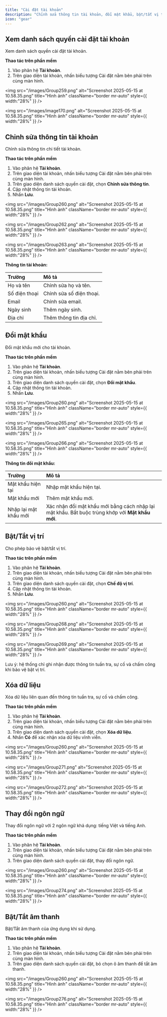 ```yaml
---
title: "Cài đặt tài khoản"
description: "Chỉnh sửa thông tin tài khoản, đổi mật khẩu, bật/tắt vị trí, xóa dữ liệu, thay đổi ngôn ngữ và bật/tắt âm thanh."
icon: "gear"
---
```


## Xem danh sách quyền cài đặt tài khoản

Xem danh sách quyền cài đặt tài khoản.

**Thao tác trên phần mềm**

1. Vào phân hệ **Tài khoản**.
2. Trên giao diện tài khoản, nhấn biểu tượng Cài đặt nằm bên phải trên cùng màn hình.

<img
  src="/images/Group259.png"
  alt="Screenshot 2025-05-15 at 10.58.35.png"
  title="Hình ảnh"
  className="border mr-auto"
  style={{ width:"28%" }}
/>

<img
  src="/images/image170.png"
  alt="Screenshot 2025-05-15 at 10.58.35.png"
  title="Hình ảnh"
  className="border mr-auto"
  style={{ width:"28%" }}
/>

## Chỉnh sửa thông tin tài khoản

Chỉnh sửa thông tin chi tiết tài khoản.

**Thao tác trên phần mềm**

1. Vào phân hệ **Tài khoản**.
2. Trên giao diện tài khoản, nhấn biểu tượng Cài đặt nằm bên phải trên cùng màn hình.
3. Trên giao diện danh sách quyền cài đặt, chọn **Chỉnh sửa thông tin**.
4. Cập nhật thông tin tài khoản.
5. Nhấn **Lưu**.

<img
  src="/images/Group260.png"
  alt="Screenshot 2025-05-15 at 10.58.35.png"
  title="Hình ảnh"
  className="border mr-auto"
  style={{ width:"28%" }}
/>

<img
  src="/images/Group262.png"
  alt="Screenshot 2025-05-15 at 10.58.35.png"
  title="Hình ảnh"
  className="border mr-auto"
  style={{ width:"28%" }}
/>

<img
  src="/images/Group263.png"
  alt="Screenshot 2025-05-15 at 10.58.35.png"
  title="Hình ảnh"
  className="border mr-auto"
  style={{ width:"28%" }}
/>

**Thông tin tài khoản:**

| Trường        | Mô tả                    |
| :------------ | :----------------------- |
| Họ và tên     | Chỉnh sửa họ và tên.     |
| Số điện thoại | Chỉnh sửa số điện thoại. |
| Email         | Chỉnh sửa email.         |
| Ngày sinh     | Thêm ngày sinh.          |
| Địa chỉ       | Thêm thông tin địa chỉ.  |

## Đổi mật khẩu

Đổi mật khẩu mới cho tài khoản.

**Thao tác trên phần mềm**

1. Vào phân hệ **Tài khoản**.
2. Trên giao diện tài khoản, nhấn biểu tượng Cài đặt nằm bên phải trên cùng màn hình.
3. Trên giao diện danh sách quyền cài đặt, chọn **Đổi mật khẩu**.
4. Cập nhật thông tin tài khoản.
5. Nhấn **Lưu**.

<img
  src="/images/Group260.png"
  alt="Screenshot 2025-05-15 at 10.58.35.png"
  title="Hình ảnh"
  className="border mr-auto"
  style={{ width:"28%" }}
/>

<img
  src="/images/Group265.png"
  alt="Screenshot 2025-05-15 at 10.58.35.png"
  title="Hình ảnh"
  className="border mr-auto"
  style={{ width:"28%" }}
/>

<img
  src="/images/Group266.png"
  alt="Screenshot 2025-05-15 at 10.58.35.png"
  title="Hình ảnh"
  className="border mr-auto"
  style={{ width:"28%" }}
/>

**Thông tin đổi mật khẩu:**

| Trường                | Mô tả                                                                                            |
| :-------------------- | :----------------------------------------------------------------------------------------------- |
| Mật khẩu hiện tại     | Nhập mật khẩu hiện tại.                                                                          |
| Mật khẩu mới          | Thêm mật khẩu mới.                                                                               |
| Nhập lại mật khẩu mới | Xác nhận đổi mật khẩu mới bằng cách nhập lại mật khẩu. Bắt buộc trùng khớp với **Mật khẩu mới**. |

## Bật/Tắt vị trí

Cho phép bảo vệ bật/tắt vị trí.

**Thao tác trên phần mềm**

1. Vào phân hệ **Tài khoản**.
2. Trên giao diện tài khoản, nhấn biểu tượng Cài đặt nằm bên phải trên cùng màn hình.
3. Trên giao diện danh sách quyền cài đặt, chọn **Chế độ vị trí**.
4. Cập nhật thông tin tài khoản.
5. Nhấn **Lưu**.

<img
  src="/images/Group260.png"
  alt="Screenshot 2025-05-15 at 10.58.35.png"
  title="Hình ảnh"
  className="border mr-auto"
  style={{ width:"28%" }}
/>

<img
  src="/images/Group268.png"
  alt="Screenshot 2025-05-15 at 10.58.35.png"
  title="Hình ảnh"
  className="border mr-auto"
  style={{ width:"28%" }}
/>

<img
  src="/images/Group269.png"
  alt="Screenshot 2025-05-15 at 10.58.35.png"
  title="Hình ảnh"
  className="border mr-auto"
  style={{ width:"28%" }}
/>

<Info>
  Lưu ý: hệ thống chỉ ghi nhận được thông tin tuần tra, sự cố và chấm công khi bảo vệ bật vị trí.
</Info>

## Xóa dữ liệu

Xóa dữ liệu liên quan đến thông tin tuần tra, sự cố và chấm công.

**Thao tác trên phần mềm**

1. Vào phân hệ **Tài khoản**.
2. Trên giao diện tài khoản, nhấn biểu tượng Cài đặt nằm bên phải trên cùng màn hình.
3. Trên giao diện danh sách quyền cài đặt, chọn **Xóa dữ liệu**.
4. Nhấn **Có** để xác nhận xóa dữ liệu vĩnh viễn.

<img
  src="/images/Group260.png"
  alt="Screenshot 2025-05-15 at 10.58.35.png"
  title="Hình ảnh"
  className="border mr-auto"
  style={{ width:"28%" }}
/>

<img
  src="/images/Group271.png"
  alt="Screenshot 2025-05-15 at 10.58.35.png"
  title="Hình ảnh"
  className="border mr-auto"
  style={{ width:"28%" }}
/>

<img
  src="/images/Group272.png"
  alt="Screenshot 2025-05-15 at 10.58.35.png"
  title="Hình ảnh"
  className="border mr-auto"
  style={{ width:"28%" }}
/>

## Thay đổi ngôn ngữ

Thay đổi ngôn ngữ với 2 ngôn ngữ khả dụng: tiếng Việt và tiếng Anh.

**Thao tác trên phần mềm**

1. Vào phân hệ **Tài khoản**.
2. Trên giao diện tài khoản, nhấn biểu tượng Cài đặt nằm bên phải trên cùng màn hình.
3. Trên giao diện danh sách quyền cài đặt, thay đổi ngôn ngữ.

<img
  src="/images/Group260.png"
  alt="Screenshot 2025-05-15 at 10.58.35.png"
  title="Hình ảnh"
  className="border mr-auto"
  style={{ width:"28%" }}
/>

<img
  src="/images/Group274.png"
  alt="Screenshot 2025-05-15 at 10.58.35.png"
  title="Hình ảnh"
  className="border mr-auto"
  style={{ width:"28%" }}
/>

## Bật/Tắt âm thanh

Bật/Tắt âm thanh của ứng dụng khi sử dụng.

**Thao tác trên phần mềm**

1. Vào phân hệ **Tài khoản**.
2. Trên giao diện tài khoản, nhấn biểu tượng Cài đặt nằm bên phải trên cùng màn hình.
3. Trên giao diện danh sách quyền cài đặt, bỏ chọn ô âm thanh để tắt âm thanh.

<img
  src="/images/Group260.png"
  alt="Screenshot 2025-05-15 at 10.58.35.png"
  title="Hình ảnh"
  className="border mr-auto"
  style={{ width:"28%" }}
/>

<img
  src="/images/Group276.png"
  alt="Screenshot 2025-05-15 at 10.58.35.png"
  title="Hình ảnh"
  className="border mr-auto"
  style={{ width:"28%" }}
/>